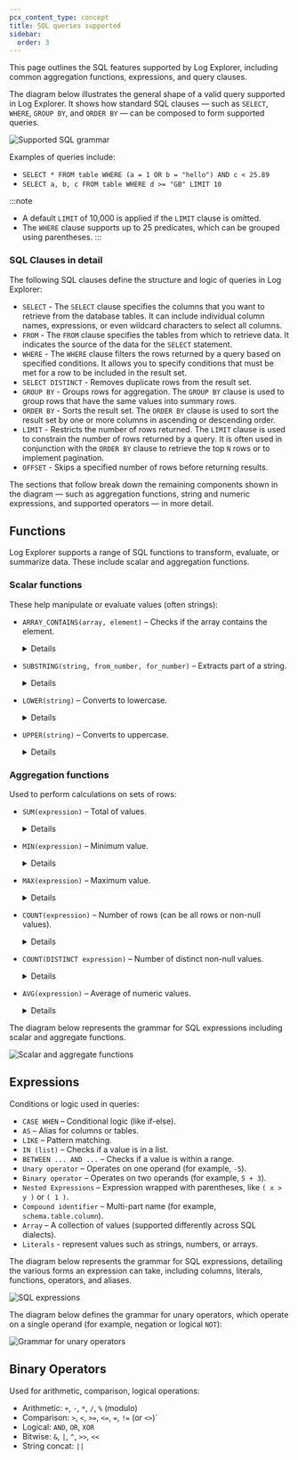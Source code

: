 ```yaml
---
pcx_content_type: concept
title: SQL queries supported
sidebar:
  order: 3
---
```



This page outlines the SQL features supported by Log Explorer, including common aggregation functions, expressions, and query clauses.

The diagram below illustrates the general shape of a valid query supported in Log Explorer. It shows how standard SQL clauses — such as `SELECT`, `WHERE`, `GROUP BY`, and `ORDER BY` — can be composed to form supported queries.

![Supported SQL grammar](~/assets/images/log-explorer/supported-sql-grammar-graph.png)

Examples of queries include:

- `SELECT * FROM table WHERE (a = 1 OR b = "hello") AND c < 25.89`
- `SELECT a, b, c FROM table WHERE d >= "GB" LIMIT 10`

:::note 
- A default `LIMIT` of 10,000 is applied if the `LIMIT` clause is omitted.
- The `WHERE` clause supports up to 25 predicates, which can be grouped using parentheses.
:::

### SQL Clauses in detail

The following SQL clauses define the structure and logic of queries in Log Explorer:

- `SELECT` - The `SELECT` clause specifies the columns that you want to retrieve from the database tables. It can include individual column names, expressions, or even wildcard characters to select all columns.
- `FROM` - The `FROM` clause specifies the tables from which to retrieve data. It indicates the source of the data for the `SELECT` statement.
- `WHERE` - The `WHERE` clause filters the rows returned by a query based on specified conditions. It allows you to specify conditions that must be met for a row to be included in the result set.
- `SELECT DISTINCT` - Removes duplicate rows from the result set.
- `GROUP BY` - Groups rows for aggregation. The `GROUP BY` clause is used to group rows that have the same values into summary rows.
- `ORDER BY` - Sorts the result set. The `ORDER BY` clause is used to sort the result set by one or more columns in ascending or descending order.
- `LIMIT` - Restricts the number of rows returned. The `LIMIT` clause is used to constrain the number of rows returned by a query. It is often used in conjunction with the `ORDER BY` clause to retrieve the top `N` rows or to implement pagination.
- `OFFSET` - Skips a specified number of rows before returning results.

The sections that follow break down the remaining components shown in the diagram — such as aggregation functions, string and numeric expressions, and supported operators — in more detail.

## Functions

Log Explorer supports a range of SQL functions to transform, evaluate, or summarize data. These include scalar and aggregation functions. 

### Scalar functions 

These help manipulate or evaluate values (often strings):

- `ARRAY_CONTAINS(array, element)` –  Checks if the array contains the element.

  <Details header="Example">
  `ARRAY_CONTAINS(['US', 'CA'], ClientCountry)`
  
  Returns rows where `ClientCountry` is either `US` or `CA`.
  </Details>

- `SUBSTRING(string, from_number, for_number)` – Extracts part of a string.

  <Details header="Example">
  `SUBSTRING(ClientRequestPath, 0, 5)`
  
  Extracts the first `5` characters from `ClientRequestPath`.
  </Details>

- `LOWER(string)` – Converts to lowercase.
  
  <Details header="Example">
  `LOWER(ClientRequestUserAgent)`
  
  Converts the user agent string to lowercase.
  </Details>

- `UPPER(string)` – Converts to uppercase.
  
  <Details header="Example">
  `UPPER(ClientCountry)`
  
  Converts the country code to uppercase.
  </Details>

### Aggregation functions

Used to perform calculations on sets of rows:

- `SUM(expression)` – Total of values.

  <Details header="Example">
  `SUM(ClientRequestBytes)`

  Adds up the total number of bytes requested by clients.
  </Details>

- `MIN(expression)` – Minimum value.

  <Details header="Example">
  `MIN(OriginResponseDurationMs)`
  
  Finds the shortest response time from origin servers.
  </Details>

- `MAX(expression)` – Maximum value.

   <Details header="Example">
  `MAX(OriginResponseDurationMs)`

  Finds the longest response time.
  </Details>

- `COUNT(expression)` – Number of rows (can be all rows or non-null values).
  
  <Details header="Example">
  `COUNT(ClientRequestUserAgent)`

  Counts how many rows have a user agent value.
  </Details>

- `COUNT(DISTINCT expression)` – Number of distinct non-null values.
  
  <Details header="Example">
  `COUNT(DISTINCT ClientIP)`

  Counts how many unique client IPs made requests.
  </Details>

- `AVG(expression)` – Average of numeric values.
  
  <Details header="Example">
  `AVG(OriginResponseDurationMs)`

  Computes the average origin response time in milliseconds.
  </Details>

The diagram below represents the grammar for SQL expressions including  scalar and aggregate functions.

![Scalar and aggregate functions](~/assets/images/log-explorer/scalar-aggregate-functions.png)

## Expressions

Conditions or logic used in queries:

- `CASE WHEN` – Conditional logic (like if-else).
- `AS` – Alias for columns or tables.
- `LIKE` – Pattern matching.
- `IN (list)` – Checks if a value is in a list.
- `BETWEEN ... AND ...` – Checks if a value is within a range.
- `Unary operator` – Operates on one operand (for example, `-5`).
- `Binary operator` – Operates on two operands (for example, `5 + 3`).
- `Nested Expressions` – Expression wrapped with parentheses, like `( x > y )` or `( 1 )`.
- `Compound identifier` – Multi-part name (for example, `schema.table.column`).
- `Array` – A collection of values (supported differently across SQL dialects).
- `Literals` - represent values such as strings, numbers, or arrays.

The diagram below represents the grammar for SQL expressions, detailing the various forms an expression can take, including columns, literals, functions, operators, and aliases.

![SQL expressions](~/assets/images/log-explorer/expressions.png)

The diagram below defines the grammar for unary operators, which operate on a single operand (for example, negation or logical `NOT`):

![Grammar for unary operators](~/assets/images/log-explorer/not.png)

## Binary Operators

Used for arithmetic, comparison, logical operations:

- Arithmetic: `+`, `-`, `*`, `/`, `%` (modulo)
- Comparison: `>`, `<`, `>=`, `<=`, `=`, `!=` (or `<>`)`
- Logical: `AND`, `OR`, `XOR`
- Bitwise: `&`, `|`, `^`, `>>`, `<<`
- String concat: `||`

